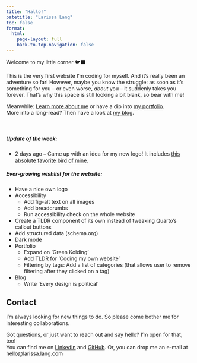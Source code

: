 ```yaml
---
title: "Hallo!"
patetitle: "Larissa Lang"
toc: false
format:
  html: 
    page-layout: full
    back-to-top-navigation: false
---
```


<!--
<style>
  body {
  background-image: url("assets/img/IMG_1714.jpg")  ;
  background-size: cover;
  background-repeat: no-repeat;
}
</style>
-->

:::: {.grid #hero-home}
::: {.g-col-12 .text-medium}
[Welcome to my little corner 🐦‍⬛]{.text-large} 

This is the very first website I'm coding for myself. And it's really been an adventure so far! However, maybe you know the struggle: as soon as it's something for you – or even worse, *about* you – it suddenly takes you forever. That's why this space is still looking a bit blank, so bear with me!

Meanwhile:
[Learn more about me](about/index.qmd) or have a dip into [my portfolio](portfolio/index.qmd).<br>
More into a long-read? Then have a look at [my blog](blog/index.qmd). <br><br><br>
:::
::::

:::: {.grid #updates-home}
::: {.g-col-12 .g-col-md-6 .emphasize-card #updateoftheweek .pb-5}
##### Update of the week:
- 2 days ago ⎯ Came up with an idea for my new logo! It includes [this absolute favorite bird of mine](https://ebird.org/species/hoared/).
:::

:::{.g-col-12 .g-col-sm-6 .emphasize-card #wishlist}
##### Ever-growing wishlist for the website:
- Have a nice own logo
- Accessibility
  - Add fig-alt text on all images
  - Add breadcrumbs
  - Run accessibility check on the whole website
- Create a TLDR component of its own instead of tweaking Quarto's callout buttons
- Add structured data (schema.org)
- Dark mode
- Portfolio
  - Expand on 'Green Kolding'
  - Add TLDR for 'Coding my own website'
  - Filtering by tags: Add a list of categories (that allows user to remove filtering after they clicked on a tag)
- Blog
  - Write 'Every design is political'

:::
::::

:::: {#about-contact}
## Contact <iconify-icon icon="fa-solid:certificate" id="contact-certificate" width="0.75em"></iconify-icon>
I’m always looking for new things to do. So please come bother me for interesting collaborations.

Got questions, or just want to reach out and say hello? I'm open for that, too! <br>
You can find me on <iconify-icon icon="ph:linkedin-logo-light" id="contact-linkedin" width="1.6em"></iconify-icon> [LinkedIn](https://www.linkedin.com/in/larissalang/) and <iconify-icon icon="ph:github-logo-light" id="contact-github" width="1.4em"></iconify-icon> [GitHub](https://github.com/lalarus).
Or, you can drop me an e-mail at [hello@larissa.lang.com]{.bolder}
::::

<!-- adds a whitespace of 50px in the bottom of the page
so the 'back to top' button won't cover up any content -->
:::: {.filler}
::::


<!--
<video id="myvideo" class="column-screen" autoplay loop width="15%">
  <source src="assets/website-texture.mp4" type="video/mp4">
  <source src="movie.ogg" type="video/ogg">
  Your browser does not support the video tag.
</video>
-->



<!--
[Learn more about me &#x2197;](about.qmd){.btn .btn-outline-primary .btn-lg .btn role="button"}
-->